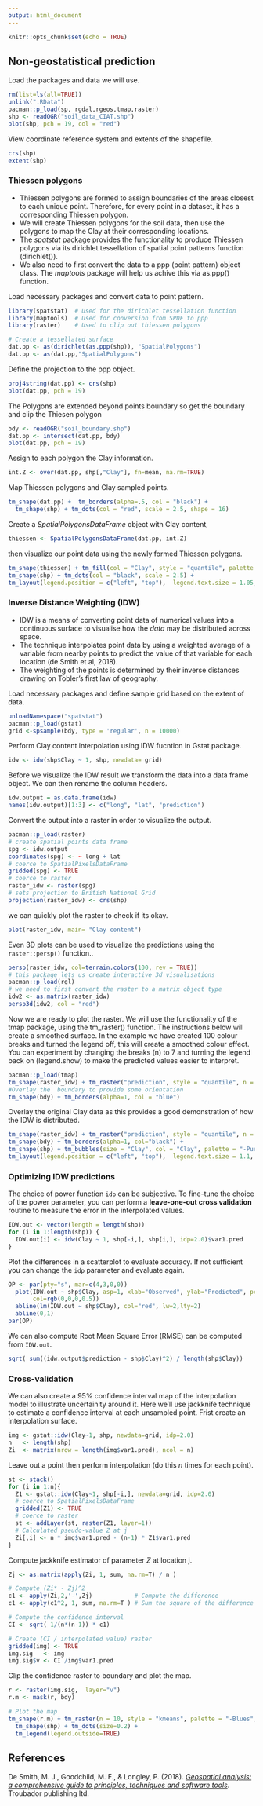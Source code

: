 ```yaml
---
output: html_document
---
```


```r
knitr::opts_chunk$set(echo = TRUE)
```


## Non-geostatistical prediction

Load the packages and data we will use.

```r
rm(list=ls(all=TRUE))
unlink(".RData")
pacman::p_load(sp, rgdal,rgeos,tmap,raster) 
shp <- readOGR("soil_data_CIAT.shp")
plot(shp, pch = 19, col = "red")
```

View coordinate reference system and extents of the shapefile.

```r
crs(shp)
extent(shp)
```


### Thiessen polygons

- Thiessen polygons are formed to assign boundaries of the areas closest to each unique point. Therefore, for every point in a dataset, it has a corresponding Thiessen polygon.
- We will create Thiessen polygons for the soil data, then use the polygons to map the Clay at their corresponding locations. 
- The *spatstat* package provides the functionality to produce Thiessen polygons via its dirichlet tessellation of spatial point patterns function (dirichlet()). 
- We also need to first convert the data to a ppp (point pattern) object class. The *maptools* package will help us achive this via  as.ppp() function.

Load necessary packages and convert data to point pattern.

```r
library(spatstat)  # Used for the dirichlet tessellation function
library(maptools)  # Used for conversion from SPDF to ppp
library(raster)    # Used to clip out thiessen polygons

# Create a tessellated surface
dat.pp <- as(dirichlet(as.ppp(shp)), "SpatialPolygons")
dat.pp <- as(dat.pp,"SpatialPolygons")

```

Define the projection to the ppp object.

```r
proj4string(dat.pp) <- crs(shp)
plot(dat.pp, pch = 19)
```

The Polygons are extended beyond points boundary so get the boundary and clip the Thiesen polygon

```r
bdy <- readOGR("soil_boundary.shp")
dat.pp <- intersect(dat.pp, bdy)
plot(dat.pp, pch = 19)

```


Assign to each polygon the Clay information.

```r
int.Z <- over(dat.pp, shp[,"Clay"], fn=mean, na.rm=TRUE) 

```

Map Thiessen polygons and Clay sampled points.

```r
tm_shape(dat.pp) +  tm_borders(alpha=.5, col = "black") +
  tm_shape(shp) + tm_dots(col = "red", scale = 2.5, shape = 16)

```

Create a *SpatialPolygonsDataFrame* object with Clay content,

```r
thiessen <- SpatialPolygonsDataFrame(dat.pp, int.Z)
```


then visualize our point data using the newly formed Thiessen polygons.

```r
tm_shape(thiessen) + tm_fill(col = "Clay", style = "quantile", palette = "Reds", title = "Clay content") + tm_borders(alpha=.3, col = "black") +
tm_shape(shp) + tm_dots(col = "black", scale = 2.5) +
tm_layout(legend.position = c("left", "top"),  legend.text.size = 1.05, legend.title.size = 1.2, frame = FALSE)

```


### Inverse Distance Weighting (IDW)

- IDW is a means of converting point data of numerical values into a continuous surface to visualise how the *data* may be distributed across space. 
- The technique interpolates point data by using a weighted average of a variable from nearby points to predict the value of that variable for each location (de Smith et al, 2018). 
- The weighting of the points is determined by their inverse distances drawing on Tobler's first law of geography.

Load necessary packages and define sample grid based on the extent of data.

```r
unloadNamespace("spatstat")
pacman::p_load(gstat) 
grid <-spsample(bdy, type = 'regular', n = 10000)
```

Perform Clay content interpolation using IDW fucntion in Gstat package.

```r
idw <- idw(shp$Clay ~ 1, shp, newdata= grid)
```


Before we visualize the IDW result we transform the data into a data frame object. We can then rename the column headers.

```r
idw.output = as.data.frame(idw)
names(idw.output)[1:3] <- c("long", "lat", "prediction")
```


Convert the output into a raster in order to visualize the output. 

```r
pacman::p_load(raster) 
# create spatial points data frame
spg <- idw.output
coordinates(spg) <- ~ long + lat
# coerce to SpatialPixelsDataFrame
gridded(spg) <- TRUE
# coerce to raster
raster_idw <- raster(spg)
# sets projection to British National Grid
projection(raster_idw) <- crs(shp)
```

we can quickly plot the raster to check if its okay.

```r
plot(raster_idw, main= "Clay content")
```

Even 3D plots can be used to visualize the predictions using the `raster::persp()` function..

```r
persp(raster_idw, col=terrain.colors(100, rev = TRUE))
# this package lets us create interactive 3d visualisations
pacman::p_load(rgl) 
# we need to first convert the raster to a matrix object type
idw2 <- as.matrix(raster_idw)
persp3d(idw2, col = "red")
```

Now we are ready to plot the raster. We will use the functionality of the tmap package, using the tm_raster() function. The instructions below will create a smoothed surface. In the example we have created 100 colour breaks and turned the legend off, this will create a smoothed colour effect. You can experiment by changing the breaks (n) to 7 and turning the legend back on (legend.show) to make the predicted values easier to interpret.


```r
pacman::p_load(tmap) 
tm_shape(raster_idw) + tm_raster("prediction", style = "quantile", n = 100, palette = "Reds", legend.show = FALSE) +
#Overlay the  boundary to provide some orientation
tm_shape(bdy) + tm_borders(alpha=1, col = "blue")
```


Overlay the original Clay data as this provides a good demonstration of how the IDW is distributed. 

```r
tm_shape(raster_idw) + tm_raster("prediction", style = "quantile", n = 100, palette = "-Reds",legend.show = FALSE) +
tm_shape(bdy) + tm_borders(alpha=1, col="black") + 
tm_shape(shp) + tm_bubbles(size = "Clay", col = "Clay", palette = "-Purples", contrast=1, style = "quantile", legend.size.show = FALSE, title.col = "Clay content (%)") +
tm_layout(legend.position = c("left", "top"),  legend.text.size = 1.1, legend.title.size = 1.4, frame = FALSE, legend.bg.color = "white", legend.bg.alpha = 0.5)

```



### Optimizing IDW predictions

The choice of power function `idp` can be subjective. To fine-tune the choice of the power parameter, you can perform a **leave-one-out cross validation** routine to measure the error in the interpolated values.

```r
IDW.out <- vector(length = length(shp))
for (i in 1:length(shp)) {
  IDW.out[i] <- idw(Clay ~ 1, shp[-i,], shp[i,], idp=2.0)$var1.pred
}

```

Plot the differences in a scatterplot to evaluate accuracy. If not sufficient you can change the `idp` parameter and evaluate again.

```r
OP <- par(pty="s", mar=c(4,3,0,0))
  plot(IDW.out ~ shp$Clay, asp=1, xlab="Observed", ylab="Predicted", pch=16,
       col=rgb(0,0,0,0.5))
  abline(lm(IDW.out ~ shp$Clay), col="red", lw=2,lty=2)
  abline(0,1)
par(OP)

```

We can also compute Root Mean Square Error (RMSE) can be computed from `IDW.out`.

```r
sqrt( sum((idw.output$prediction - shp$Clay)^2) / length(shp$Clay))

```

### Cross-validation

We can also create a 95% confidence interval map of the interpolation model to illustrate uncertainity around it. Here we’ll use jackknife technique to estimate a confidence interval at each unsampled point. Frist create an interpolation surface.

```r
img <- gstat::idw(Clay~1, shp, newdata=grid, idp=2.0)
n   <- length(shp)
Zi  <- matrix(nrow = length(img$var1.pred), ncol = n)

```

Leave out a point then perform interpolation (do this *n* times for each point).

```r
st <- stack()
for (i in 1:n){
  Z1 <- gstat::idw(Clay~1, shp[-i,], newdata=grid, idp=2.0)
  # coerce to SpatialPixelsDataFrame
  gridded(Z1) <- TRUE
  # coerce to raster
  st <- addLayer(st, raster(Z1, layer=1))
  # Calculated pseudo-value Z at j
  Zi[,i] <- n * img$var1.pred - (n-1) * Z1$var1.pred
}

```


Compute jackknife estimator of parameter *Z* at location j.

```r
Zj <- as.matrix(apply(Zi, 1, sum, na.rm=T) / n )

# Compute (Zi* - Zj)^2
c1 <- apply(Zi,2,'-',Zj)            # Compute the difference
c1 <- apply(c1^2, 1, sum, na.rm=T ) # Sum the square of the difference

# Compute the confidence interval
CI <- sqrt( 1/(n*(n-1)) * c1)

# Create (CI / interpolated value) raster
gridded(img) <- TRUE
img.sig   <- img
img.sig$v <- CI /img$var1.pred 

```

Clip the confidence raster to boundary and plot the map.
 
```r
r <- raster(img.sig,  layer="v")
r.m <- mask(r, bdy)

# Plot the map
tm_shape(r.m) + tm_raster(n = 10, style = "kmeans", palette = "-Blues",title="95% confidence interval \n(Clay [%])") +
  tm_shape(shp) + tm_dots(size=0.2) +
  tm_legend(legend.outside=TRUE)
```
 
 

## References

De Smith, M. J., Goodchild, M. F., & Longley, P. (2018). [*Geospatial analysis: a comprehensive guide to principles, techniques and software tools*](https://www.spatialanalysisonline.com/HTML/index.html). Troubador publishing ltd.

